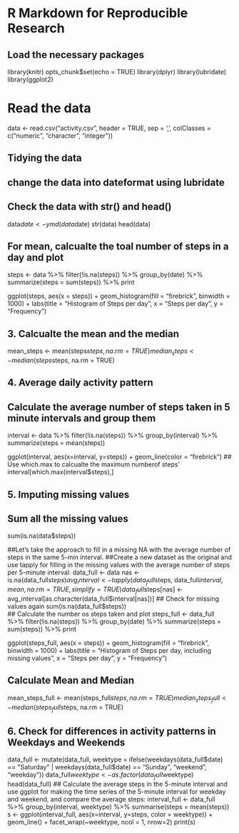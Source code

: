 # R Markdown for Reproducible Research
## Load the necessary packages
library(knitr)
opts_chunk$set(echo = TRUE)
library(dplyr)
library(lubridate)
library(ggplot2)

# Read the data
data <- read.csv("activity.csv", header = TRUE, sep = ',', colClasses = c("numeric", "character", "integer"))

## Tidying the data
## change the data into dateformat using lubridate
## Check the data with str() and head()
data$date <- ymd(data$date)
str(data)
head(data)

## For mean, calcualte the toal number of steps in a day and plot
steps <- data %>%
  filter(!is.na(steps)) %>%
  group_by(date) %>%
  summarize(steps = sum(steps)) %>%
  print
  
ggplot(steps, aes(x = steps)) +
  geom_histogram(fill = "firebrick", binwidth = 1000) +
  labs(title = "Histogram of Steps per day", x = "Steps per day", y = "Frequency")

## 3. Calcualte the mean and the median
mean_steps <- mean(steps$steps, na.rm = TRUE)
median_steps <- median(steps$steps, na.rm = TRUE)


## 4. Average daily activity pattern
## Calculate the average number of steps taken in 5 minute intervals and group them
interval <- data %>%
  filter(!is.na(steps)) %>%
  group_by(interval) %>%
  summarize(steps = mean(steps))

ggplot(interval, aes(x=interval, y=steps)) +
  geom_line(color = "firebrick")
## Use which.max to calcualte the maximum numberof steps'
interval[which.max(interval$steps),]

## 5. Imputing missing values
## Sum all the missing values
sum(is.na(data$steps))

##Let's take the approach to fill in a missing NA with the average number of steps in the same 5-min interval.
##Create a new dataset as the original and use tapply for filling in the missing values with the average number of steps per 5-minute interval:
data_full <- data
nas <- is.na(data_full$steps)
avg_interval <- tapply(data_full$steps, data_full$interval, mean, na.rm=TRUE, simplify=TRUE)
data_full$steps[nas] <- avg_interval[as.character(data_full$interval[nas])]
## Check for missing values again
sum(is.na(data_full$steps))                                                                          
## Calculate the number os steps taken and plot
steps_full <- data_full %>%
  filter(!is.na(steps)) %>%
  group_by(date) %>%
  summarize(steps = sum(steps)) %>%
  print

ggplot(steps_full, aes(x = steps)) +
  geom_histogram(fill = "firebrick", binwidth = 1000) +
  labs(title = "Histogram of Steps per day, including missing values", x = "Steps per day", y = "Frequency")

## Calculate Mean and Median
mean_steps_full <- mean(steps_full$steps, na.rm = TRUE)
median_steps_full <- median(steps_full$steps, na.rm = TRUE)

## 6. Check for differences in activity patterns in Weekdays and Weekends
data_full <- mutate(data_full, weektype = ifelse(weekdays(data_full$date) == "Saturday" | weekdays(data_full$date) == "Sunday", "weekend", "weekday"))
data_full$weektype <- as.factor(data_full$weektype)
head(data_full)
## Calculate the average steps in the 5-minute interval and use ggplot for making the time series of the 5-minute interval for weekday and weekend, and compare the average steps:
interval_full <- data_full %>%
  group_by(interval, weektype) %>%
  summarise(steps = mean(steps))
s <- ggplot(interval_full, aes(x=interval, y=steps, color = weektype)) +
  geom_line() +
  facet_wrap(~weektype, ncol = 1, nrow=2)
print(s)

